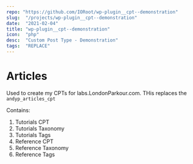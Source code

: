 ```yaml
---
repo: "https://github.com/IORoot/wp-plugin__cpt--demonstration"
slug:  "/projects/wp-plugin__cpt--demonstration"
date:  "2021-02-04"
title: "wp-plugin__cpt--demonstration"
icon:  "php"
desc:  "Custom Post Type - Demonstration"
tags:  "REPLACE"
---
```



# Articles

Used to create my CPTs for labs.LondonParkour.com. THis replaces the `andyp_articles_cpt`

Contains:

1. Tutorials CPT
1. Tutorials Taxonomy
1. Tutorials Tags
1. Reference CPT
1. Reference Taxonomy
1. Reference Tags